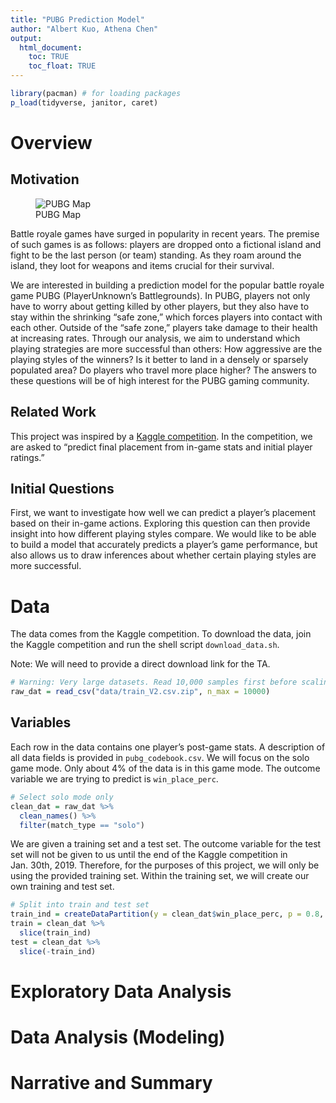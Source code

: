 ```yaml
---
title: "PUBG Prediction Model"
author: "Albert Kuo, Athena Chen"
output: 
  html_document:
    toc: TRUE
    toc_float: TRUE
---
```


```r
library(pacman) # for loading packages
p_load(tidyverse, janitor, caret)
```

# Overview

## Motivation
![PUBG Map](./assets/pubg_map.jpg)

Battle royale games have surged in popularity in recent years. The premise of such games is as follows: players are dropped onto a fictional island and fight to be the last person (or team) standing. As they roam around the island, they loot for weapons and items crucial for their survival.

We are interested in building a prediction model for the popular battle royale game PUBG (PlayerUnknown's Battlegrounds). In PUBG, players not only have to worry about getting killed by other players, but they also have to stay within the shrinking "safe zone," which forces players into contact with each other. Outside of the "safe zone," players take damage to their health at increasing rates. Through our analysis, we aim to understand which playing strategies are more successful than others: How aggressive are the playing styles of the winners? Is it better to land in a densely or sparsely populated area? Do players who travel more place higher? The answers to these questions will be of high interest for the PUBG gaming community.

## Related Work

This project was inspired by a [Kaggle competition](https://www.kaggle.com/c/pubg-finish-placement-prediction). In the competition, we are asked to "predict final placement from in-game stats and initial player ratings." 

## Initial Questions

First, we want to investigate how well we can predict a player's placement based on their in-game actions. Exploring this question can then provide insight into how different playing styles compare. We would like to be able to build a model that accurately predicts a player’s game performance, but also allows us to draw inferences about whether certain playing styles are more successful. 

# Data

The data comes from the Kaggle competition. To download the data, join the Kaggle competition and run the shell script `download_data.sh`. 

Note: We will need to provide a direct download link for the TA.

```r
# Warning: Very large datasets. Read 10,000 samples first before scaling up.
raw_dat = read_csv("data/train_V2.csv.zip", n_max = 10000)
```

## Variables

Each row in the data contains one player's post-game stats. A description of all data fields is provided in `pubg_codebook.csv`. We will focus on the solo game mode. Only about 4% of the data is in this game mode. The outcome variable we are trying to predict is `win_place_perc`. 

```r
# Select solo mode only
clean_dat = raw_dat %>%
  clean_names() %>%
  filter(match_type == "solo")
```

We are given a training set and a test set. The outcome variable for the test set will not be given to us until the end of the Kaggle competition in Jan. 30th, 2019. Therefore, for the purposes of this project, we will only be using the provided training set. Within the training set, we will create our own training and test set. 

```r
# Split into train and test set
train_ind = createDataPartition(y = clean_dat$win_place_perc, p = 0.8, list = F)
train = clean_dat %>%
  slice(train_ind)
test = clean_dat %>%
  slice(-train_ind)
```

# Exploratory Data Analysis

# Data Analysis (Modeling)

# Narrative and Summary
